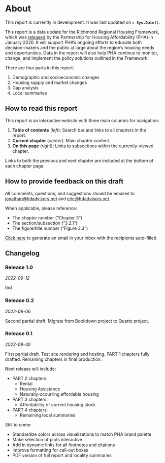 # About {.unnumbered}

::: callout-note
This report is currently in development. It was last updated on **`r Sys.Date()`**.
:::

This report is a data update for the Richmond Regional Housing Framework, which was [released](https://pharva.com/framework/about-the-framework/) by the Partnership for Housing Affordability (PHA) in January 2020. It will support PHA's ongoing efforts to educate both decision-makers and the public at large about the region's housing needs and opportunities. Data in the report will also help PHA continue to monitor, change, and implement the policy solutions outlined in the Framework.

There are four parts in this report:

1.  Demographic and socioeconomic changes
2.  Housing supply and market changes
3.  Gap analysis
4.  Local summaries

## How to read this report {.unnumbered}

This report is an interactive website with three main columns for navigation:

1.  **Table of contents** (*left*): Search bar and links to all chapters in the report.
2.  **Current chapter** (*center*): Main chapter content.
3.  **On this page** (*right*): Links to subsections within the currently-viewed chapter.

Links to both the previous and next chapter are included at the bottom of each chapter page.

## How to provide feedback on this draft {.unnumbered}

All comments, questions, and suggestions should be emailed to [jonathan\@hdadvisors.net](mailto:jonathan@hdadvisors.net){.email} and [eric\@hdadvisors.net](mailto:eric@hdadvisors.net){.email}.

When applicable, please reference:

-   The chapter number ("Chapter 3")
-   The section/subsection ("3.2.1")
-   The figure/title number ("Figure 3.3")

[Click here](mailto:jonathan@hdadvisors.net,eric@hdadvisors.net) to generate an email in your inbox with the recipients auto-filled.

## Changelog {.unnumbered}

### Release 1.0 {.unnumbered}

*2022-09-12*

tbd

### Release 0.2 {.unnumbered}

*2022-09-06*

Second partial draft. Migrate from Bookdown project to Quarto project.

### Release 0.1 {.unnumbered}

*2022-08-30*

First partial draft. Test site rendering and hosting. PART 1 chapters fully drafted. Remaining chapters in final production.

Next release will include:

-   PART 2 chapters:
    -   Rental
    -   Housing Assistance
    -   Naturally-occurring affordable housing
-   PART 3 chapters:
    -   Affordability of current housing stock
-   PART 4 chapters:
    -   Remaining local summaries

Still to come:

-   Standardize colors across visualizations to match PHA brand palette
-   Make selection of plots interactive
-   Add in dynamic links for all footnotes and citations
-   Improve formatting for call-out boxes
-   PDF version of full report and locality summaries
